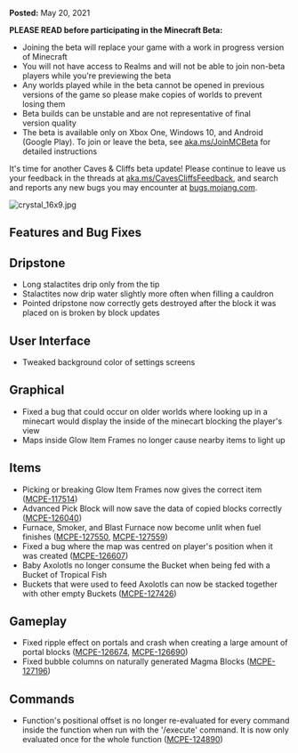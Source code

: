 **Posted:** May 20, 2021

**PLEASE READ before participating in the Minecraft Beta:** 

-   Joining the beta will replace your game with a work in progress version of Minecraft 
-   You will not have access to Realms and will not be able to join non-beta players while you're previewing the beta
-   Any worlds played while in the beta cannot be opened in previous versions of the game so please make copies of worlds to prevent losing them 
-   Beta builds can be unstable and are not representative of final version quality 
-   The beta is available only on Xbox One, Windows 10, and Android (Google Play). To join or leave the beta, see [aka.ms/JoinMCBeta](https://aka.ms/JoinMCBeta) for detailed instructions

It's time for another Caves & Cliffs beta update! Please continue to leave us your feedback in the threads at [aka.ms/CavesCliffsFeedback](https://aka.ms/CavesCliffsFeedback), and search and reports any new bugs you may encounter at [bugs.mojang.com](https://bugs.mojang.com/).

![crystal_16x9.jpg](https://feedback.minecraft.net/hc/article_attachments/360095995171/crystal_16x9.jpg)

## **Features and Bug Fixes**

## **Dripstone**

-   Long stalactites drip only from the tip
-   Stalactites now drip water slightly more often when filling a cauldron
-   Pointed dripstone now correctly gets destroyed after the block it was placed on is broken by block updates

## **User Interface**

-   Tweaked background color of settings screens

## **Graphical**

-   Fixed a bug that could occur on older worlds where looking up in a minecart would display the inside of the minecart blocking the player's view
-   Maps inside Glow Item Frames no longer cause nearby items to light up

## **Items**

-   Picking or breaking Glow Item Frames now gives the correct item ([MCPE-117514](https://bugs.mojang.com/browse/MCPE-117514))
-   Advanced Pick Block will now save the data of copied blocks correctly ([MCPE-126040](https://bugs.mojang.com/browse/MCPE-126040))
-   Furnace, Smoker, and Blast Furnace now become unlit when fuel finishes ([MCPE-127550](https://bugs.mojang.com/browse/MCPE-127550), [MCPE-127559](https://bugs.mojang.com/browse/MCPE-127559))
-   Fixed a bug where the map was centred on player's position when it was created ([MCPE-126607](https://bugs.mojang.com/browse/MCPE-126607))
-   Baby Axolotls no longer consume the Bucket when being fed with a Bucket of Tropical Fish
-   Buckets that were used to feed Axolotls can now be stacked together with other empty Buckets ([MCPE-127426](https://bugs.mojang.com/browse/MCPE-127426))

## **Gameplay**

-   Fixed ripple effect on portals and crash when creating a large amount of portal blocks ([MCPE-126674](https://bugs.mojang.com/browse/MCPE-126674), [MCPE-126690](https://bugs.mojang.com/browse/MCPE-126690))
-   Fixed bubble columns on naturally generated Magma Blocks ([MCPE-127196](https://bugs.mojang.com/browse/MCPE-127196))

## **Commands**

-   Function's positional offset is no longer re-evaluated for every command inside the function when run with the '/execute' command. It is now only evaluated once for the whole function ([MCPE-124890](https://bugs.mojang.com/browse/MCPE-124890))

